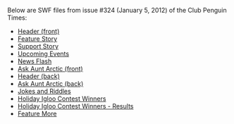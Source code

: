 Below are SWF files from issue #324 (January 5, 2012) of the Club Penguin Times:
*[[Media:News324HeaderFront.swf|Header (front)]]
*[[Media:News324FeatureStory.swf|Feature Story]]
*[[Media:News324SupportStory.swf|Support Story]]
*[[Media:News324UpcomingEvents.swf|Upcoming Events]]
*[[Media:News324NewsFlash.swf|News Flash]]
*[[Media:News324AskAuntArcticFront.swf|Ask Aunt Arctic (front)]]
*[[Media:News324HeaderBack.swf|Header (back)]]
*[[Media:News324AskAuntArcticBack.swf|Ask Aunt Arctic (back)]]
*[[Media:News324JokesAndRiddles.swf|Jokes and Riddles]]
*[[Media:News324Secret.swf|Holiday Igloo Contest Winners]]
*[[Media:News324SecretOverlay.swf|Holiday Igloo Contest Winners - Results]]
*[[Media:News324FeatureMore.swf|Feature More]]
